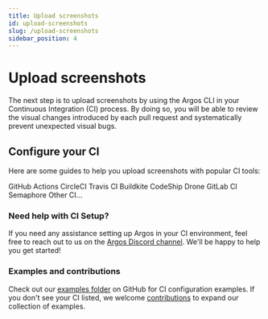 ```yaml
---
title: Upload screenshots
id: upload-screenshots
slug: /upload-screenshots
sidebar_position: 4
---
```



# Upload screenshots

The next step is to upload screenshots by using the Argos CLI in your Continuous Integration (CI) process. By doing so, you will be able to review the visual changes introduced by each pull request and systematically prevent unexpected visual bugs.

## Configure your CI

Here are some guides to help you upload screenshots with popular CI tools:

<Cards>
  <LinkCard to="/github-actions" image={githubLogo}>
    GitHub Actions
  </LinkCard>
  <LinkCard to="/circle-ci" image={circleCiLogo}>
    CircleCI
  </LinkCard>
  <LinkCard to="/travis-ci" image={travisLogo}>
    Travis CI
  </LinkCard>
  <LinkCard to="/buildkite" image={buildkiteLogo}>
    Buildkite
  </LinkCard>
  <LinkCard to="/codeship" image={codeshipLogo}>
    CodeShip
  </LinkCard>
  <LinkCard to="/drone-ci" image={droneLogo}>
    Drone
  </LinkCard>
  <LinkCard to="/gitlab-ci" image={gitlabLogo}>
    GitLab CI
  </LinkCard>
  <LinkCard to="/semaphore-ci" image={semaphoreLogo}>
    Semaphore
  </LinkCard>
  <LinkCard to="/semaphore-ci">Other CI...</LinkCard>
</Cards>

### Need help with CI Setup?

If you need any assistance setting up Argos in your CI environment, feel free to reach out to us on the [Argos Discord channel](https://discord.gg/WjzGrQGS4A). We'll be happy to help you get started!

### Examples and contributions

Check out our [examples folder](https://github.com/argos-ci/argos/tree/main/examples) on GitHub for CI configuration examples. If you don't see your CI listed, we welcome [contributions](https://github.com/argos-ci/argos/blob/main/CONTRIBUTING.md) to expand our collection of examples.

<Enjoy />
